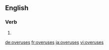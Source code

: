 ==English==

===Verb===
{{head|en}}

# {{en-third-person singular of|overuse}}

[[de:overuses]]
[[fr:overuses]]
[[ja:overuses]]
[[vi:overuses]]